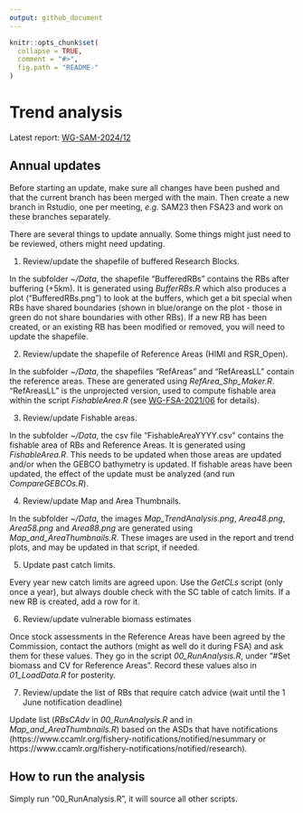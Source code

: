 ```yaml
---
output: github_document
---
```


<!-- README.md is generated from README.Rmd. Please edit the .Rmd file then knit it -->

```r
knitr::opts_chunk$set(
  collapse = TRUE,
  comment = "#>",
  fig.path = "README-"
)
```

# Trend analysis

Latest report: [WG-SAM-2024/12](https://meetings.ccamlr.org/en/wg-sam-2024/12)

## Annual updates

Before starting an update, make sure all changes have been pushed and that the current branch has been merged with the main. Then create a new branch in Rstudio, one per meeting, *e.g.* SAM23 then FSA23 and work on these branches separately.


There are several things to update annually. Some things might just need to be reviewed, others might need updating.

1. Review/update the shapefile of buffered Research Blocks.

In the subfolder *~/Data*, the shapefile "BufferedRBs" contains the RBs after buffering (+5km). It is generated using *BufferRBs.R* which also produces a plot ("BufferedRBs.png") to look at the buffers, which get a bit special when RBs have shared boundaries (shown in blue/orange on the plot - those in green do not share boundaries with other RBs). If a new RB has been created, or an existing RB has been modified or removed, you will need to update the shapefile.

2. Review/update the shapefile of Reference Areas (HIMI and RSR_Open).

In the subfolder *~/Data*, the shapefiles "RefAreas" and "RefAreasLL" contain the reference areas. These are generated using *RefArea_Shp_Maker.R*. "RefAreasLL" is the unprojected version, used to compute fishable area within the script *FishableArea.R* (see [WG-FSA-2021/06](https://www.ccamlr.org/en/wg-fsa-2021/06) for details).

3. Review/update Fishable areas. 

In the subfolder *~/Data*, the csv file "FishableAreaYYYY.csv" contains the fishable area of RBs and Reference Areas. It is generated using *FishableArea.R*. This needs to be updated when those areas are updated and/or when the GEBCO bathymetry is updated. If fishable areas have been updated, the effect of the update must be analyzed (and run *CompareGEBCOs.R*).

4. Review/update Map and Area Thumbnails. 

In the subfolder *~/Data*, the images *Map_TrendAnalysis.png*, *Area48.png*, *Area58.png* and *Area88.png* are generated using *Map_and_AreaThumbnails.R*. These images are used in the report and trend plots, and may be updated in that script, if needed.

5. Update past catch limits.

Every year new catch limits are agreed upon. Use the *GetCLs* script (only once a year), but always double check with the SC table of catch limits. If a new RB is created, add a row for it. 

6. Review/update vulnerable biomass estimates

Once stock assessments in the Reference Areas have been agreed by the Commission, contact the authors (might as well do it during FSA) and ask them for these values. They go in the script *00_RunAnalysis.R*, under "#Set biomass and CV for Reference Areas". Record these values also in *01_LoadData.R* for posterity.

7. Review/update the list of RBs that require catch advice (wait until the 1 June notification deadline)

Update list (*RBsCAdv* in *00_RunAnalysis.R* and in *Map_and_AreaThumbnails.R*) based on the ASDs that have notifications (https://www.ccamlr.org/fishery-notifications/notified/nesummary or https://www.ccamlr.org/fishery-notifications/notified/research).


## How to run the analysis

Simply run "00_RunAnalysis.R", it will source all other scripts.